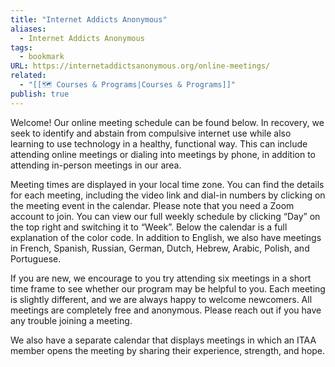 ```yaml
---
title: "Internet Addicts Anonymous"
aliases:
  - Internet Addicts Anonymous
tags:
  - bookmark
URL: https://internetaddictsanonymous.org/online-meetings/
related:
  - "[[🗺️ Courses & Programs|Courses & Programs]]"
publish: true
---
```




Welcome! Our online meeting schedule can be found below. In recovery, we seek to identify and abstain from compulsive internet use while also learning to use technology in a healthy, functional way. This can include attending online meetings or dialing into meetings by phone, in addition to attending in-person meetings in our area.

Meeting times are displayed in your local time zone. You can find the details for each meeting, including the video link and dial-in numbers by clicking on the meeting event in the calendar. Please note that you need a Zoom account to join. You can view our full weekly schedule by clicking “Day” on the top right and switching it to “Week”. Below the calendar is a full explanation of the color code. In addition to English, we also have meetings in French, Spanish, Russian, German, Dutch, Hebrew, Arabic, Polish, and Portuguese.

If you are new, we encourage to you try attending six meetings in a short time frame to see whether our program may be helpful to you. Each meeting is slightly different, and we are always happy to welcome newcomers. All meetings are completely free and anonymous. Please reach out if you have any trouble joining a meeting.

We also have a separate calendar that displays meetings in which an ITAA member opens the meeting by sharing their experience, strength, and hope.